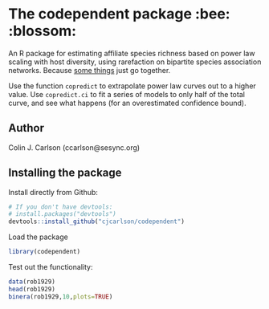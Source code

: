 # The codependent package :bee: :blossom:
An R package for estimating affiliate species richness based on power law scaling with host diversity, using rarefaction on bipartite species association networks. Because [some things](https://www.manrepeller.com/2018/05/gilmore-girls-and-codependency.html) just go together.

Use the function `copredict` to extrapolate power law curves out to a higher value. Use `copredict.ci` to fit a series of models to only half of the total curve, and see what happens (for an overestimated confidence bound).

Author
----------

Colin J. Carlson (ccarlson@sesync.org)

Installing the package
----------------------

Install directly from Github:

``` r
# If you don't have devtools:
# install.packages("devtools")
devtools::install_github("cjcarlson/codependent")
```

Load the package

``` r
library(codependent)
```

Test out the functionality:


``` r
data(rob1929)
head(rob1929)
binera(rob1929,10,plots=TRUE)
```
